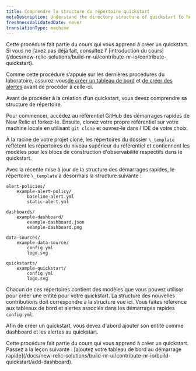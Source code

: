 ```yaml
---
title: Comprendre la structure du répertoire quickstart
metaDescription: Understand the directory structure of quickstart to help you understand the process of building a quickstart
freshnessValidatedDate: never
translationType: machine
---
```


<Callout variant="tip">
  Cette procédure fait partie du cours qui vous apprend à créer un quickstart. Si vous ne l’avez pas déjà fait, consultez l’ [introduction du cours](/docs/new-relic-solutions/build-nr-ui/contribute-nr-io/contribute-quickstart).

  Comme cette procédure s’appuie sur les dernières procédures du laboratoire, assurez-vous[de créer un tableau de bord](/docs/new-relic-solutions/build-nr-ui/contribute-nr-io/create-a-dashboard) et [de créer des alertes](/docs/new-relic-solutions/build-nr-ui/contribute-nr-io/create-alerts/) avant de procéder à celle-ci.
</Callout>

Avant de procéder à la création d’un quickstart, vous devez comprendre sa structure de répertoire.

Pour commencer, accédez au référentiel GitHub des démarrages rapides de New Relic et forkez-le. Ensuite, clonez votre propre référentiel sur votre machine locale en utilisant `git clone` et ouvrez-le dans l&apos;IDE de votre choix.

À la racine de votre projet cloné, les répertoires du dossier `\_template` reflètent les répertoires du niveau supérieur du référentiel et contiennent les modèles pour les blocs de construction d&apos;observabilité respectifs dans le quickstart.

Avec la récente mise à jour de la structure des démarrages rapides, le répertoire `\_template` a désormais la structure suivante :

```
alert-policies/
    example-alert-policy/
        baseline-alert.yml
        static-alert.yml

dashboards/
    example-dashboard/
        example-dashboard.json
        example-dashboard.png

data-sources/
    example-data-source/
        config.yml
        logo.svg

quickstarts/
    example-quickstart/
        config.yml
        logo.svg
```

Chacun de ces répertoires contient des modèles que vous pouvez utiliser pour créer une entité pour votre quickstart. La structure des nouvelles contributions doit correspondre à la structure vue ici. Vous faites référence aux tableaux de bord et alertes associés dans les démarrages rapides `config.yml`.

Afin de créer un quickstart, vous devez d&apos;abord ajouter son entité comme dashboard et les alertes au quickstart.

<Callout variant="tip">
  Cette procédure fait partie du cours qui vous apprend à créer un quickstart. Passez à la leçon suivante : [ajoutez votre tableau de bord au démarrage rapide](/docs/new-relic-solutions/build-nr-ui/contribute-nr-io/build-quickstart/add-dashboard).
</Callout>